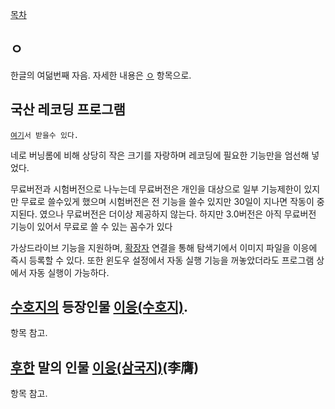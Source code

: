 [[목차]]

== ㅇ ==
한글의 여덞번째 자음. 자세한 내용은 [[ㅇ]] 항목으로.

== 국산 레코딩 프로그램 ==
 [http://www.ieung.com 여기]서 받을수 있다.

네로 버닝롬에 비해 상당히 작은 크기를 자랑하며 레코딩에 필요한 기능만을 엄선해 넣었다.

무료버전과 시험버전으로 나누는데 무료버전은 개인을 대상으로 일부 기능제한이 있지만 무료로 쓸수있게 했으며 시험버전은 전 기능을 쓸수 있지만 30일이 지나면 작동이 중지된다. 였으나 무료버전은 더이상 제공하지 않는다.
하지만 3.0버전은 아직 무료버전 기능이 있어서 무료로 쓸 수 있는 꼼수가 있다

가상드라이브 기능을 지원하며, [[확장자]] 연결을 통해 탐색기에서 이미지 파일을 이응에 즉시 등록할 수 있다. 또한 윈도우 설정에서 자동 실행 기능을 꺼놓았더라도 프로그램 상에서 자동 실행이 가능하다.

== [[수호지]]의 등장인물 [[이응(수호지)]]. ==
항목 참고.

== [[후한]] 말의 인물 [[이응(삼국지)]](李膺) ==
항목 참고.
